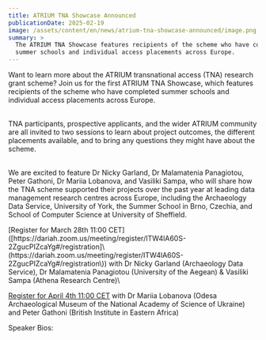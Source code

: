 ```yaml
---
title: ATRIUM TNA Showcase Announced
publicationDate: 2025-02-19
image: /assets/content/en/news/atrium-tna-showcase-announced/image.png
summary: >
  The ATRIUM TNA Showcase features recipients of the scheme who have completed
  summer schools and individual access placements across Europe.
---
```

Want to learn more about the ATRIUM transnational access (TNA) research grant scheme? Join us for the first ATRIUM TNA Showcase, which features recipients of the scheme who have completed summer schools and individual access placements across Europe.

\
TNA participants, prospective applicants, and the wider ATRIUM community are all invited to two sessions to learn about project outcomes, the different placements available, and to bring any questions they might have about the scheme. 

\
We are excited to feature Dr Nicky Garland, Dr Malamatenia Panagiotou, Peter Gathoni, Dr Mariia Lobanova, and Vasiliki Sampa, who will share how the TNA scheme supported their projects over the past year at leading data management research centres across Europe, including the Archaeology Data Service, University of York, the Summer School in Brno, Czechia, and School of Computer Science at University of Sheffield. 



<Link link={{"discriminant":"external"}}>[Register for March 28th 11:00 CET]([https://dariah.zoom.us/meeting/register/ITW4lA60S-2ZgucPIZcaYg#/registration]\(https://dariah.zoom.us/meeting/register/ITW4lA60S-2ZgucPIZcaYg#/registration\)) </Link>with Dr Nicky Garland (Archaeology Data Service), Dr Malamatenia Panagiotou (University of the Aegean) & Vasiliki Sampa (Athena Research Centre)\


[Register for April 4th 11:00 CET]([https://dariah.zoom.us/meeting/register/EqDvyuj6T92FwioJcPrvgw#/registration]\(https://dariah.zoom.us/meeting/register/EqDvyuj6T92FwioJcPrvgw#/registration\)) with Dr Mariia Lobanova (Odesa Archaeological Museum of the National Academy of Science of Ukraine) and Peter Gathoni (British Institute in Eastern Africa)



Speaker Bios:&#x20;







